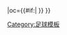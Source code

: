 {{fb team |t=达姆施塔特98 |tan=达姆施塔特足球俱乐部 |tc=GER |abb={{#if:{{{abb|}}}|DAR}}|oc={{#if:{{{oc|}}}|{{{oc}}} }} }}<!--
--><noinclude>[[Category:足球模板]]</noinclude>